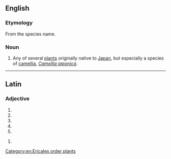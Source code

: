 {{also|Japonica}}
==English==

===Etymology===
From the species name.

===Noun===
{{en-noun}}

# Any of several [[plant]]s originally native to [[Japan]], but especially a species of [[camellia]], ''[[Camellia japonica]]''.

[[Category:en:Ericales order plants]]

----

==Latin==

===Adjective===
{{la-adj-form|japonica}}

# {{inflection of|japonicus||nom|f|s|lang=la}}
# {{inflection of|japonicus||nom|n|p|lang=la}}
# {{inflection of|japonicus||acc|n|p|lang=la}}
# {{inflection of|japonicus||voc|f|s|lang=la}}
# {{inflection of|japonicus||voc|n|p|lang=la}}

{{la-adj-form|japonicā}}

# {{inflection of|japonicus||abl|f|s|lang=la}}